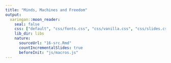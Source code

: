 ```yaml
---
title: "Minds, Machines and Freedom"
output:
  xaringan::moon_reader:
    seal: false
    css: ["default", "css/fonts.css", "css/vanilla.css", "css/slides.css"]
    lib_dir: libs
    nature:
      sourceUrl: "16-src.Rmd"
      countIncrementalSlides: true
      beforeInit: "js/macros.js" 
--- 
```

